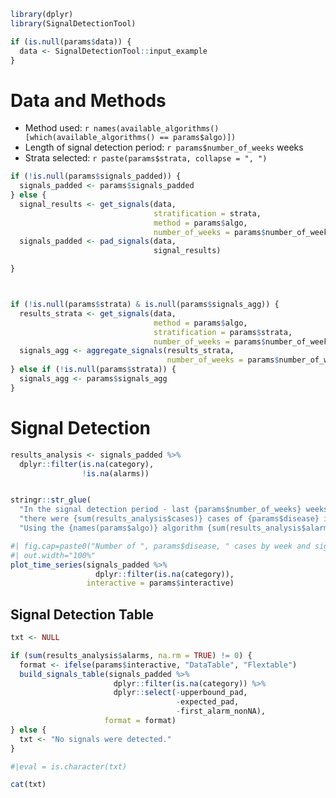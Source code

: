 

```r
library(dplyr)
library(SignalDetectionTool)
```

```r
if (is.null(params$data)) {
  data <- SignalDetectionTool::input_example
} 
```


# Data and Methods 

- Method used: `r names(available_algorithms()[which(available_algorithms() == params$algo)])`
- Length of signal detection period: `r params$number_of_weeks` weeks
- Strata selected: `r paste(params$strata, collapse = ", ")`


```r

if (!is.null(params$signals_padded)) {
  signals_padded <- params$signals_padded
} else {
  signal_results <- get_signals(data, 
                                stratification = strata,
                                method = params$algo, 
                                number_of_weeks = params$number_of_weeks)
  signals_padded <- pad_signals(data,
                                signal_results)

}



if (!is.null(params$strata) & is.null(params$signals_agg)) {
  results_strata <- get_signals(data, 
                                method = params$algo, 
                                stratification = params$strata,
                                number_of_weeks = params$number_of_weeks)
  signals_agg <- aggregate_signals(results_strata, 
                                   number_of_weeks = params$number_of_weeks)
} else if (!is.null(params$strata)) {
  signals_agg <- params$signals_agg
}


```


# Signal Detection 

```r
results_analysis <- signals_padded %>% 
  dplyr::filter(is.na(category), 
                !is.na(alarms))


stringr::str_glue(
  "In the signal detection period - last {params$number_of_weeks} weeks available in the data - ", 
  "there were {sum(results_analysis$cases)} cases of {params$disease} in {params$country}. ",
  "Using the {names(params$algo)} algorithm {sum(results_analysis$alarms)} signal{ifelse(sum(results_analysis$n_alarms) == 1, '', 's')} {ifelse(sum(results_analysis$n_alarms) == 1, ' was', ' were')} detected.")
```


```r
#| fig.cap=paste0("Number of ", params$disease, " cases by week and signals, ", params$country),
#| out.width="100%"
plot_time_series(signals_padded %>% 
                   dplyr::filter(is.na(category)),
                 interactive = params$interactive)
```

## Signal Detection Table

```r
txt <- NULL

if (sum(results_analysis$alarms, na.rm = TRUE) != 0) {
  format <- ifelse(params$interactive, "DataTable", "Flextable")
  build_signals_table(signals_padded %>% 
                       dplyr::filter(is.na(category)) %>% 
                       dplyr::select(-upperbound_pad, 
                                     -expected_pad, 
                                     -first_alarm_nonNA), 
                     format = format)
} else {
  txt <- "No signals were detected."
}


```

```r
#|eval = is.character(txt)

cat(txt)

```

